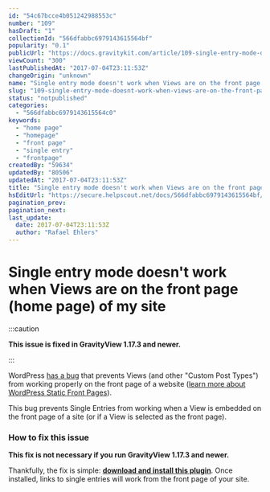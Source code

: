 ```yaml
---
id: "54c67bcce4b051242988553c"
number: "109"
hasDraft: "1"
collectionId: "566dfabbc6979143615564bf"
popularity: "0.1"
publicUrl: "https://docs.gravitykit.com/article/109-single-entry-mode-doesnt-work-when-views-are-on-the-front-page-of-my-site"
viewCount: "300"
lastPublishedAt: "2017-07-04T23:11:53Z"
changeOrigin: "unknown"
name: "Single entry mode doesn't work when Views are on the front page (home page) of my site"
slug: "109-single-entry-mode-doesnt-work-when-views-are-on-the-front-page-of-my-site"
status: "notpublished"
categories: 
  - "566dfabbc6979143615564c0"
keywords: 
  - "home page"
  - "homepage"
  - "front page"
  - "single entry"
  - "frontpage"
createdBy: "59634"
updatedBy: "80506"
updatedAt: "2017-07-04T23:11:53Z"
title: "Single entry mode doesn't work when Views are on the front page (home page) of my site"
hsEditUrl: "https://secure.helpscout.net/docs/566dfabbc6979143615564bf/article/54c67bcce4b051242988553c"
pagination_prev: 
pagination_next: 
last_update:
  date: 2017-07-04T23:11:53Z
  author: "Rafael Ehlers"
---
```


# Single entry mode doesn't work when Views are on the front page (home page) of my site


:::caution

 **This issue is fixed in GravityView 1.17.3 and newer.**

:::



WordPress [has a bug](https://core.trac.wordpress.org/ticket/23867) that prevents Views (and other "Custom Post Types") from working properly on the front page of a website ([learn more about WordPress Static Front Pages](http://codex.wordpress.org/Creating_a_Static_Front_Page#WordPress_Static_Front_Page_Process)).

This bug prevents Single Entries from working when a View is embedded on the front page of a site (or if a View is selected as the front page).

### How to fix this issue

**This fix is not necessary if you run GravityView 1.17.3 and newer.**

Thankfully, the fix is simple: **[download and install this plugin](https://github.com/gravityview/gravityview-front-page-views/archive/master.zip)**. Once installed, links to single entries will work from the front page of your site.